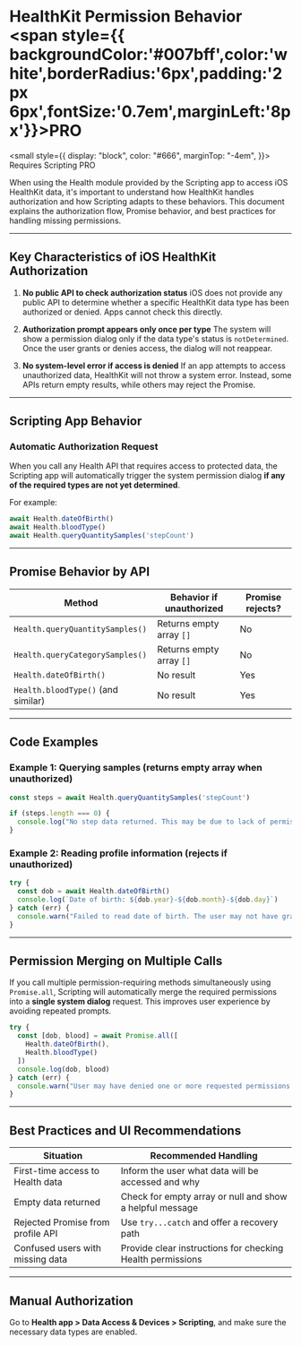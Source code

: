 # HealthKit Permission Behavior <span style={{ backgroundColor:'#007bff',color:'white',borderRadius:'6px',padding:'2px 6px',fontSize:'0.7em',marginLeft:'8px'}}>PRO</span>

<small
  style={{
    display: "block",
    color: "#666",
    marginTop: "-4em",
  }}>
  Requires Scripting PRO
</small>

When using the Health module provided by the Scripting app to access iOS HealthKit data, it's important to understand how HealthKit handles authorization and how Scripting adapts to these behaviors. This document explains the authorization flow, Promise behavior, and best practices for handling missing permissions.

---

## Key Characteristics of iOS HealthKit Authorization

1. **No public API to check authorization status**
   iOS does not provide any public API to determine whether a specific HealthKit data type has been authorized or denied. Apps cannot check this directly.

2. **Authorization prompt appears only once per type**
   The system will show a permission dialog only if the data type's status is `notDetermined`. Once the user grants or denies access, the dialog will not reappear.

3. **No system-level error if access is denied**
   If an app attempts to access unauthorized data, HealthKit will not throw a system error. Instead, some APIs return empty results, while others may reject the Promise.

---

## Scripting App Behavior

### Automatic Authorization Request

When you call any Health API that requires access to protected data, the Scripting app will automatically trigger the system permission dialog **if any of the required types are not yet determined**.

For example:

```ts
await Health.dateOfBirth()
await Health.bloodType()
await Health.queryQuantitySamples('stepCount')
```

---

## Promise Behavior by API

| Method                             | Behavior if unauthorized | Promise rejects? |
| ---------------------------------- | ------------------------ | ---------------- |
| `Health.queryQuantitySamples()`    | Returns empty array `[]` | No               |
| `Health.queryCategorySamples()`    | Returns empty array `[]` | No               |
| `Health.dateOfBirth()`             | No result                | Yes              |
| `Health.bloodType()` (and similar) | No result                | Yes              |

---

## Code Examples

### Example 1: Querying samples (returns empty array when unauthorized)

```ts
const steps = await Health.queryQuantitySamples('stepCount')

if (steps.length === 0) {
  console.log("No step data returned. This may be due to lack of permission or no recorded data.")
}
```

### Example 2: Reading profile information (rejects if unauthorized)

```ts
try {
  const dob = await Health.dateOfBirth()
  console.log(`Date of birth: ${dob.year}-${dob.month}-${dob.day}`)
} catch (err) {
  console.warn("Failed to read date of birth. The user may not have granted permission.")
}
```

---

## Permission Merging on Multiple Calls

If you call multiple permission-requiring methods simultaneously using `Promise.all`, Scripting will automatically merge the required permissions into a **single system dialog** request. This improves user experience by avoiding repeated prompts.

```ts
try {
  const [dob, blood] = await Promise.all([
    Health.dateOfBirth(),
    Health.bloodType()
  ])
  console.log(dob, blood)
} catch (err) {
  console.warn("User may have denied one or more requested permissions.")
}
```

---

## Best Practices and UI Recommendations

| Situation                         | Recommended Handling                                       |
| --------------------------------- | ---------------------------------------------------------- |
| First-time access to Health data  | Inform the user what data will be accessed and why         |
| Empty data returned               | Check for empty array or null and show a helpful message   |
| Rejected Promise from profile API | Use `try...catch` and offer a recovery path                |
| Confused users with missing data  | Provide clear instructions for checking Health permissions |

---

## Manual Authorization

Go to **Health app > Data Access & Devices > Scripting**, and make sure the necessary data types are enabled.
